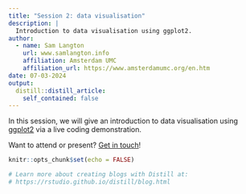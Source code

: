 ```yaml
---
title: "Session 2: data visualisation"
description: |
  Introduction to data visualisation using ggplot2.
author:
  - name: Sam Langton
    url: www.samlangton.info
    affiliation: Amsterdam UMC
    affiliation_url: https://www.amsterdamumc.org/en.htm
date: 07-03-2024
output:
  distill::distill_article:
    self_contained: false
---
```


In this session, we will give an introduction to data visualisation using [ggplot2](https://ggplot2.tidyverse.org/) via a live coding demonstration. 

Want to attend or present? [Get in touch](mailto:s.h.langton@amsterdamumc.nl)!


```r
knitr::opts_chunk$set(echo = FALSE)

# Learn more about creating blogs with Distill at:
# https://rstudio.github.io/distill/blog.html

```



